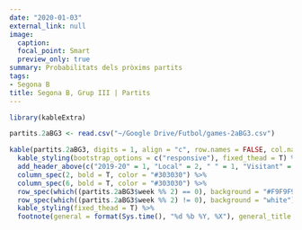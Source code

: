 ```yaml
---
date: "2020-01-03"
external_link: null
image:
  caption: 
  focal_point: Smart
  preview_only: true
summary: Probabilitats dels pròxims partits
tags:
- Segona B
title: Segona B, Grup III | Partits
---
```


```r
library(kableExtra)

partits.2aBG3 <- read.csv("~/Google Drive/Futbol/games-2aBG3.csv")

kable(partits.2aBG3, digits = 1, align = "c", row.names = FALSE, col.names = c("Jornada", "Equip", "G", "E", "G", "Equip"))  %>%
  kable_styling(bootstrap_options = c("responsive"), fixed_thead = T) %>%
  add_header_above(c("2019-20" = 1, "Local" = 2, " " = 1, "Visitant" = 2), background = "white") %>%
  column_spec(2, bold = T, color = "#303030") %>%
  column_spec(6, bold = T, color = "#303030") %>%
  row_spec(which((partits.2aBG3$week %% 2) == 0), background = "#F9F9F9") %>%
  row_spec(which((partits.2aBG3$week %% 2) != 0), background = "white") %>%
  kable_styling(fixed_thead = T) %>%
  footnote(general = format(Sys.time(), "%d %b %Y, %X"), general_title = "Actualitzat:", footnote_as_chunk = T)
```
